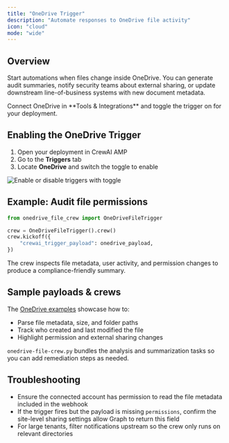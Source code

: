 ```yaml
---
title: "OneDrive Trigger"
description: "Automate responses to OneDrive file activity"
icon: "cloud"
mode: "wide"
---
```


## Overview

Start automations when files change inside OneDrive. You can generate audit summaries, notify security teams about external sharing, or update downstream line-of-business systems with new document metadata.

<Tip>
  Connect OneDrive in **Tools & Integrations** and toggle the trigger on for your deployment.
</Tip>

## Enabling the OneDrive Trigger

1. Open your deployment in CrewAI AMP
2. Go to the **Triggers** tab
3. Locate **OneDrive** and switch the toggle to enable

<Frame caption="Microsoft OneDrive trigger connection">
  <img src="/images/enterprise/onedrive-trigger.png" alt="Enable or disable triggers with toggle" />
</Frame>

## Example: Audit file permissions

```python
from onedrive_file_crew import OneDriveFileTrigger

crew = OneDriveFileTrigger().crew()
crew.kickoff({
    "crewai_trigger_payload": onedrive_payload,
})
```

The crew inspects file metadata, user activity, and permission changes to produce a compliance-friendly summary.

## Sample payloads & crews

The [OneDrive examples](https://github.com/crewAIInc/crewai-enterprise-trigger-examples/tree/main/onedrive) showcase how to:

- Parse file metadata, size, and folder paths
- Track who created and last modified the file
- Highlight permission and external sharing changes

`onedrive-file-crew.py` bundles the analysis and summarization tasks so you can add remediation steps as needed.

## Troubleshooting

- Ensure the connected account has permission to read the file metadata included in the webhook
- If the trigger fires but the payload is missing `permissions`, confirm the site-level sharing settings allow Graph to return this field
- For large tenants, filter notifications upstream so the crew only runs on relevant directories
